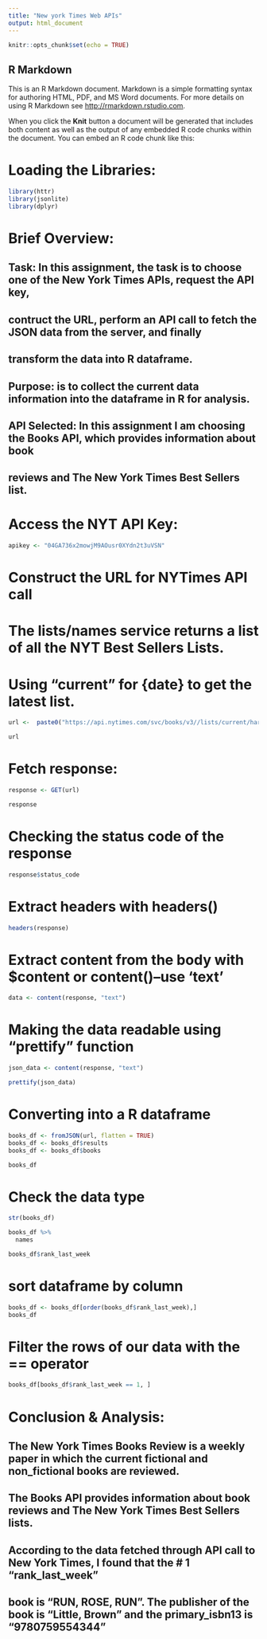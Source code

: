 ```yaml
---
title: "New york Times Web APIs"
output: html_document
---
```


```r
knitr::opts_chunk$set(echo = TRUE)
```

## R Markdown

This is an R Markdown document. Markdown is a simple formatting syntax for authoring HTML, PDF, and MS Word documents. For more details on using R Markdown see <http://rmarkdown.rstudio.com>.

When you click the **Knit** button a document will be generated that includes both content as well as the output of any embedded R code chunks within the document. You can embed an R code chunk like this:


# Loading the Libraries:
```r
library(httr)
library(jsonlite)
library(dplyr)
```

# Brief Overview:

## Task: In this assignment, the task is to choose one of the New York Times APIs, request the API key, 
## contruct the URL, perform an API call to fetch the JSON data from the server, and finally 
## transform the data into R dataframe.
## Purpose: is to collect the current data information into the dataframe in R for analysis.
## API Selected: In this assignment I am choosing the Books API, which provides information about book 
## reviews and The New York Times Best Sellers list.

# Access the NYT API Key:
```r
apikey <- "04GA736x2mowjM9AOusr0XYdn2t3uVSN"
```

# Construct the URL for NYTimes API call
# The lists/names service returns a list of all the NYT Best Sellers Lists.
# Using "current" for {date} to get the latest list.
```r
url <-  paste0("https://api.nytimes.com/svc/books/v3//lists/current/hardcover-fiction.json?api-key=",apikey)

url
```

# Fetch response:
```r
response <- GET(url)

response
```
# Checking the status code of the response
```r

response$status_code

```
# Extract headers with headers()
```r
headers(response)
```
# Extract content from the body with $content or content()--use 'text'

```r
data <- content(response, "text")
```

# Making the data readable using "prettify" function

```r
json_data <- content(response, "text")

prettify(json_data)
```
# Converting into a R dataframe
```r
books_df <- fromJSON(url, flatten = TRUE)
books_df <- books_df$results
books_df <- books_df$books

books_df
```
# Check the data type
```r
str(books_df)
```

```r
books_df %>%
  names
```

```r
books_df$rank_last_week
```

# sort dataframe by column
```r
 
books_df <- books_df[order(books_df$rank_last_week),]
books_df
```

# Filter the rows of our data with the == operator
```r

books_df[books_df$rank_last_week == 1, ]  

```

# Conclusion & Analysis:
## The New York Times Books Review is a weekly paper in which the current fictional and non_fictional books are reviewed.
## The Books API provides information about book reviews and The New York Times Best Sellers lists.
## According to the data fetched through API call to New York Times, I found that the # 1 "rank_last_week"
## book is "RUN, ROSE, RUN". The publisher of the book is "Little, Brown" and the primary_isbn13 is "9780759554344"
